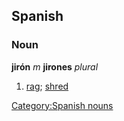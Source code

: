 == Spanish == 
=== Noun === 
'''jirón''' ''m'' '''jirones''' ''plural'' 
# [[rag]]; [[shred]]
[[Category:Spanish nouns]]